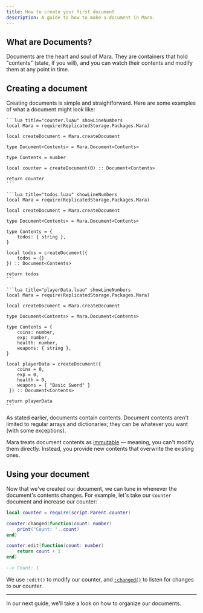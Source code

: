 ```yaml
---
title: How to create your first document
description: A guide to how to make a document in Mara.
---
```



## What are Documents?

Documents are the heart and soul of Mara. They are containers that hold "contents" (state, if you will), and you can watch their contents and modify them at any point in time.

## Creating a document

Creating documents is simple and straightforward. Here are some examples of what a document might look like:

<Tabs>

<TabItem label = "Counter" icon = "up-caret">

    ```lua title="counter.luau" showLineNumbers
    local Mara = require(ReplicatedStorage.Packages.Mara)

    local createDocument = Mara.createDocument

    type Document<Contents> = Mara.Document<Contents>

    type Contents = number

    local counter = createDocument(0) :: Document<Contents>

    return counter
    ```

</TabItem>

<TabItem label = "Todos" icon = "approve-check">

    ```lua title="todos.luau" showLineNumbers
    local Mara = require(ReplicatedStorage.Packages.Mara)

    local createDocument = Mara.createDocument

    type Document<Contents> = Mara.Document<Contents>

    type Contents = {
        todos: { string },
    }

    local todos = createDocument({
        todos = {}
    }) :: Document<Contents>

    return todos
    ```

</TabItem>

<TabItem label = "Player Data" icon = "open-book">

    ```lua title="playerData.luau" showLineNumbers
    local Mara = require(ReplicatedStorage.Packages.Mara)

    local createDocument = Mara.createDocument

    type Document<Contents> = Mara.Document<Contents>

    type Contents = {
        coins: number,
        exp: number,
        health: number,
        weapons: { string },
    }

    local playerData = createDocument({
        coins = 0,
        exp = 0,
        health = 0,
        weapons = { "Basic Sword" }
     }) :: Document<Contents>

    return playerData
    ```

</TabItem>
</Tabs>

As stated earlier, documents contain contents. Document contents aren't limited to regular arrays and dictionaries; they can be whatever you want (with some exceptions).

Mara treats document contents as [immutable](https://en.wikipedia.org/wiki/Immutable_object) — meaning, you can't modify them directly. Instead, you provide new contents that overwrite the existing ones.

## Using your document

Now that we've created our document, we can tune in whenever the document's contents changes. For example, let's take our `Counter` document and increase our counter:

```lua showLineNumbers
local counter = require(script.Parent.counter)

counter:changed(function(count: number)
    print("Count: "..count)
end)

counter:edit(function(count: number)
    return count + 1
end)
```

```lua
--> Count: 1
```

We use `:edit()` to modify our counter, and [`:changed()`](/guides/document-changes/) to listen for changes to our counter.

---

In our next guide, we'll take a look on how to organize our documents.
